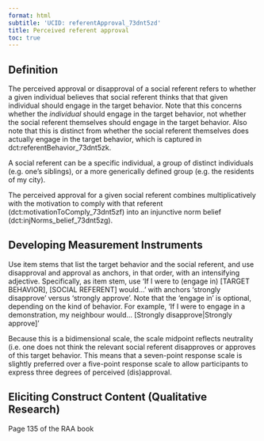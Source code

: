 ```yaml
---
format: html
subtitle: 'UCID: referentApproval_73dnt5zd'
title: Perceived referent approval
toc: true
---
```


## Definition

The perceived approval or disapproval of a social referent refers to whether a given individual believes that social referent thinks that that given individual should engage in the target behavior. Note that this concerns whether the *individual* should engage in the target behavior, not whether the social referent themselves should engage in the target behavior. Also note that this is distinct from whether the social referent themselves does actually engage in the target behavior, which is captured in dct:referentBehavior_73dnt5zk.

A social referent can be a specific individual, a group of distinct individuals (e.g. one's siblings), or a more generically defined group (e.g. the residents of my city).

The perceived approval for a given social referent combines multiplicatively with the motivation to comply with that referent (dct:motivationToComply_73dnt5zf) into an injunctive norm belief (dct:injNorms_belief_73dnt5zg).

## Developing Measurement Instruments

Use item stems that list the target behavior and the social referent, and use disapproval and approval as anchors, in that order, with an intensifying adjective. Specifically, as item stem, use 'If I were to (engage in) [TARGET BEHAVIOR], [SOCIAL REFERENT] would...' with anchors 'strongly disapprove' versus 'strongly approve'. Note that the 'engage in' is optional, depending on the kind of behavior. For example, 'If I were to engage in a demonstration, my neighbour would... [Strongly disapprove|Strongly approve]'

Because this is a bidimensional scale, the scale midpoint reflects neutrality (i.e. one does not think the relevant social referent disapproves or approves of this target behavior. This means that a seven-point response scale is slightly preferred over a five-point response scale to allow participants to express three degrees of perceived (dis)approval.

## Eliciting Construct Content (Qualitative Research)

Page 135 of the RAA book

